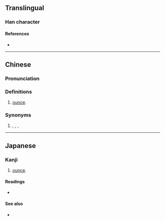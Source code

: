 {{also|唡}}
{{character info/new}}
==Translingual==

===Han character===
{{Han char|rn=30|rad=口|as=08|sn=11|four=61027|canj=RMLB|ids=⿰口兩}}

====References====
* {{Han ref|kx=0196.261|dkj=03875|hdz=10638.060|uh=5562|ud=21858|bh=D479|bd=54393}}

----
==Chinese==
{{zh-forms|s=唡}}

===Pronunciation===
{{zh-pron
|m=liǎng
|m-s=
|c=loeng5,loeng2
|c-t=
|g=
|h=pfs=
|j=
|md=
|mn=
|mn-t=
|w=
|x=
|mc=y
|oc=y
|cat=n
}}

===Definitions===
{{zh-hanzi}}

# {{lb|zh|dated}} [[ounce]].

===Synonyms===
# {{sense|ounce}} {{zh-l|英兩}}, {{zh-l|安士}}, {{zh-l|盎士}}, {{zh-l|盎斯}}

----

==Japanese==

===Kanji===
{{ja-kanji|grade=|rs=口08}}

# {{lb|ja|dated}} [[ounce]].

====Readings====
* {{ja-readings|on=[[りょう]] (ryō)|kun=[[オンス]] (onsu)}}

====See also====
* {{l|ja|𬼄}}
